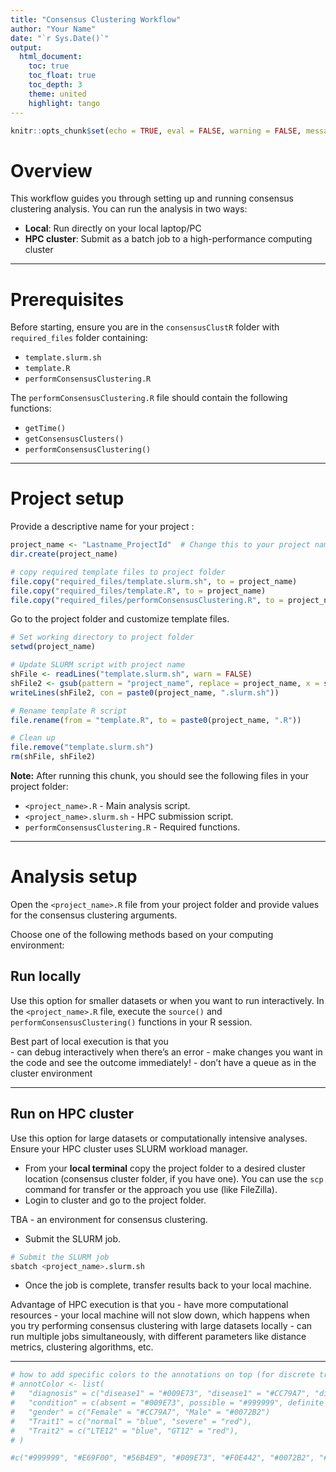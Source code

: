 ```yaml
---
title: "Consensus Clustering Workflow"
author: "Your Name"
date: "`r Sys.Date()`"
output: 
  html_document:
    toc: true
    toc_float: true
    toc_depth: 3
    theme: united
    highlight: tango
---
```


```r
knitr::opts_chunk$set(echo = TRUE, eval = FALSE, warning = FALSE, message = FALSE)
```

# Overview

This workflow guides you through setting up and running consensus clustering analysis. You can run the analysis in two ways:

- **Local**: Run directly on your local laptop/PC
- **HPC cluster**: Submit as a batch job to a high-performance computing cluster

---

# Prerequisites

Before starting, ensure you are in the `consensusClustR` folder with `required_files` folder containing:

- `template.slurm.sh`
- `template.R`
- `performConsensusClustering.R`

The `performConsensusClustering.R` file should contain the following functions:

- `getTime()`
- `getConsensusClusters()`
- `performConsensusClustering()`

---

# Project setup

Provide a descriptive name for your project <Lastname_ProjectInfo>:  

```r

project_name <- "Lastname_ProjectId"  # Change this to your project name
dir.create(project_name)

# copy required template files to project folder
file.copy("required_files/template.slurm.sh", to = project_name)
file.copy("required_files/template.R", to = project_name)
file.copy("required_files/performConsensusClustering.R", to = project_name)

```

Go to the project folder and customize template files.  

```r
# Set working directory to project folder
setwd(project_name)

# Update SLURM script with project name
shFile <- readLines("template.slurm.sh", warn = FALSE)
shFile2 <- gsub(pattern = "project_name", replace = project_name, x = shFile)
writeLines(shFile2, con = paste0(project_name, ".slurm.sh"))

# Rename template R script
file.rename(from = "template.R", to = paste0(project_name, ".R"))

# Clean up 
file.remove("template.slurm.sh")
rm(shFile, shFile2)

```

**Note:** After running this chunk, you should see the following files in your project folder:

- `<project_name>.R` - Main analysis script.  
- `<project_name>.slurm.sh` - HPC submission script.  
- `performConsensusClustering.R` - Required functions.  

---

# Analysis setup

Open the `<project_name>.R` file from your project folder and provide values for the consensus clustering arguments.

Choose one of the following methods based on your computing environment:

## Run locally

Use this option for smaller datasets or when you want to run interactively. In the `<project_name>.R` file, execute the `source()` and `performConsensusClustering()` functions in your R session.   

Best part of local execution is that you  
- can debug interactively when there's an error
- make changes you want in the code and see the outcome immediately!
- don't have a queue as in the cluster environment  

---

## Run on HPC cluster

Use this option for large datasets or computationally intensive analyses. Ensure your HPC cluster uses SLURM workload manager.

- From your **local terminal** copy the project folder to a desired cluster location (consensus cluster folder, if you have one). You can use the `scp` command for transfer or the approach you use (like FileZilla).  
- Login to cluster and go to the project folder.  

TBA - an environment for consensus clustering.   

- Submit the SLURM job.

```bash
# Submit the SLURM job
sbatch <project_name>.slurm.sh
```

- Once the job is complete, transfer results back to your local machine.  

Advantage of HPC execution is that you
- have more computational resources
- your local machine will not slow down, which happens when you try performing consensus clustering with large datasets locally
- can run multiple jobs simultaneously, with different parameters like distance metrics, clustering algorithms, etc.

---

```r

# how to add specific colors to the annotations on top (for discrete traits)
# annotColor <- list(
#   "diagnosis" = c("disease1" = "#009E73", "disease1" = "#CC79A7", "disease1" = "#0072B2"), 
#   "condition" = c(absent = "#009E73", possible = "#999999", definite = "#661100"),
#   "gender" = c("Female" = "#CC79A7", "Male" = "#0072B2")
#   "Trait1" = c("normal" = "blue", "severe" = "red"),  
#   "Trait2" = c("LTE12" = "blue", "GT12" = "red"),
# )

#c("#999999", "#E69F00", "#56B4E9", "#009E73", "#F0E442", "#0072B2", "#D55E00", "#CC79A7")

```

